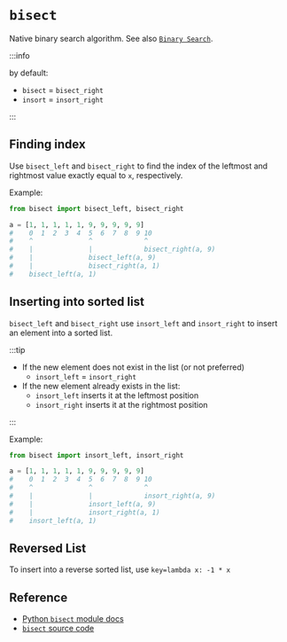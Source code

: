# `bisect`

Native binary search algorithm. See also [`Binary Search`](/python-binary-search).

:::info

by default:

- `bisect` = `bisect_right`
- `insort` = `insort_right`

:::

## Finding index

Use `bisect_left` and `bisect_right` to find the index of the leftmost and rightmost value exactly equal to `x`, respectively.

Example:

```python
from bisect import bisect_left, bisect_right

a = [1, 1, 1, 1, 1, 9, 9, 9, 9, 9]
#    0  1  2  3  4  5  6  7  8  9 10
#    ^              ^             ^
#    |              |             bisect_right(a, 9)
#    |              bisect_left(a, 9)
#    |              bisect_right(a, 1)
#    bisect_left(a, 1)
```

## Inserting into sorted list

`bisect_left` and `bisect_right` use `insort_left` and `insort_right` to insert an element into a sorted list.

:::tip

- If the new element does not exist in the list (or not preferred)
  - `insort_left` = `insort_right`
- If the new element already exists in the list:
  - `insort_left` inserts it at the leftmost position
  - `insort_right` inserts it at the rightmost position

:::

Example:

```python
from bisect import insort_left, insort_right

a = [1, 1, 1, 1, 1, 9, 9, 9, 9, 9]
#    0  1  2  3  4  5  6  7  8  9 10
#    ^              ^             ^
#    |              |             insort_right(a, 9)
#    |              insort_left(a, 9)
#    |              insort_right(a, 1)
#    insort_left(a, 1)
```

## Reversed List

To insert into a reverse sorted list, use `key=lambda x: -1 * x`

## Reference

- [Python `bisect` module docs](https://docs.python.org/3/library/bisect.html)
- [`bisect` source code](https://github.com/python/cpython/blob/main/Lib/bisect.py)
